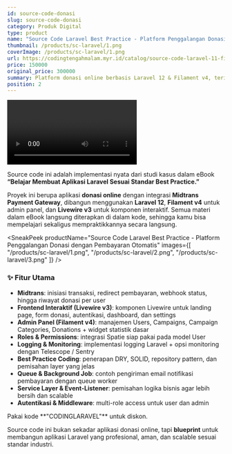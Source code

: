 ```yaml
---
id: source-code-donasi
slug: source-code-donasi
category: Produk Digital
type: product
name: "Source Code Laravel Best Practice - Platform Penggalangan Donasi dengan Pembayaran Otomatis"
thumbnail: /products/sc-laravel/1.png
coverImage: /products/sc-laravel/1.png
url: https://codingtengahmalam.myr.id/catalog/source-code-laravel-11-filament-admin-panel-ban
price: 150000
original_price: 300000
summary: Platform donasi online berbasis Laravel 12 & Filament v4, terintegrasi Midtrans, lengkap dengan fitur best practice dan modul siap pakai untuk pengelolaan donasi, user, serta admin panel modern.
position: 2
---
```

<Video
  youtubeId="xA4uF1u5rlU"
  title="Source Code Laravel Best Practice - Platform Penggalangan Donasi dengan Pembayaran Otomatis"
/>

Source code ini adalah implementasi nyata dari studi kasus dalam eBook **“Belajar Membuat Aplikasi Laravel Sesuai Standar Best Practice.”**

Proyek ini berupa aplikasi **donasi online** dengan integrasi **Midtrans Payment Gateway**, dibangun menggunakan **Laravel 12**, **Filament v4** untuk admin panel, dan **Livewire v3** untuk komponen interaktif. Semua materi dalam eBook langsung diterapkan di dalam kode, sehingga kamu bisa mempelajari sekaligus mempraktikkannya secara langsung.

<SneakPeek
  productName="Source Code Laravel Best Practice - Platform Penggalangan Donasi dengan Pembayaran Otomatis"
  images={[
    "/products/sc-laravel/1.png",
    "/products/sc-laravel/2.png",
    "/products/sc-laravel/3.png"
  ]}
/>

### ✨ Fitur Utama
- **Midtrans**: inisiasi transaksi, redirect pembayaran, webhook status, hingga riwayat donasi per user  
- **Frontend Interaktif (Livewire v3)**: komponen Livewire untuk landing page, form donasi, autentikasi, dashboard, dan settings  
- **Admin Panel (Filament v4)**: manajemen Users, Campaigns, Campaign Categories, Donations + widget statistik dasar  
- **Roles & Permissions**: integrasi Spatie siap pakai pada model User  
- **Logging & Monitoring**: implementasi logging Laravel + opsi monitoring dengan Telescope / Sentry  
- **Best Practice Coding**: penerapan DRY, SOLID, repository pattern, dan pemisahan layer yang jelas  
- **Queue & Background Job**: contoh pengiriman email notifikasi pembayaran dengan queue worker  
- **Service Layer & Event-Listener**: pemisahan logika bisnis agar lebih bersih dan scalable  
- **Autentikasi & Middleware**: multi-role access untuk user dan admin  

<Callout title="Voucher Discount 25%" variant="warning">
  Pakai kode **"CODINGLARAVEL"** untuk diskon.
</Callout>

Source code ini bukan sekadar aplikasi donasi online, tapi **blueprint** untuk membangun aplikasi Laravel yang profesional, aman, dan scalable sesuai standar industri.
